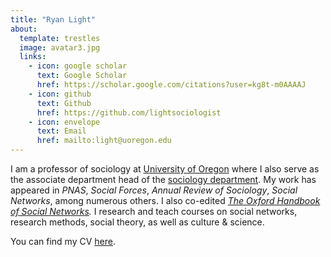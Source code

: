 ```yaml
---
title: "Ryan Light"
about:
  template: trestles
  image: avatar3.jpg
  links:
    - icon: google scholar
      text: Google Scholar
      href: https://scholar.google.com/citations?user=kg8t-m0AAAAJ
    - icon: github
      text: Github
      href: https://github.com/lightsociologist
    - icon: envelope
      text: Email
      href: mailto:light@uoregon.edu
---
```


I am a professor of sociology at [University of Oregon](https://www.uoregon.edu/) where I also serve as the associate department head of the [sociology department](https://socialsciences.uoregon.edu/sociology). My work has appeared in *PNAS*, *Social Forces*, *Annual Review of Sociology*, *Social Networks*, among numerous others. I also co-edited [*The Oxford Handbook of Social Networks*](https://academic.oup.com/edited-volume/34294)*.* I research and teach courses on social networks, research methods, social theory, as well as culture & science.

You can find my CV [here](light_cv_4242023.pdf).
